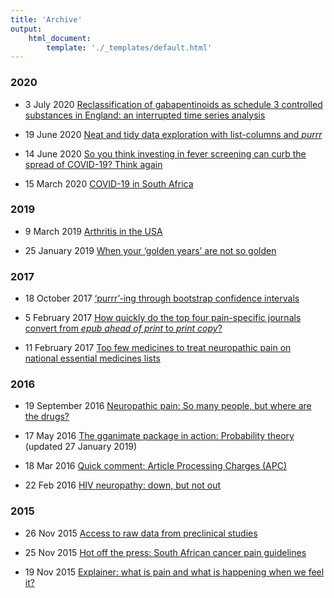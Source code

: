 ```yaml
---
title: 'Archive'
output:
    html_document:
        template: './_templates/default.html'
---
```


### 2020

- 3 July 2020 [Reclassification of gabapentinoids as schedule 3 controlled substances in England: an interrupted time series analysis](https://www.painblogr.org/2020-07-03-piecewise-regression.html) 

- 19 June 2020 [Neat and tidy data exploration with list-columns and _purrr_](https://www.painblogr.org/2020-06-19-purring-through-exploratory-analyses.html) 

- 14 June 2020 [So you think investing in fever screening can curb the spread of COVID-19? Think again](https://www.painblogr.org/2020-06-14-covid-fevers.html)

- 15 March 2020 [COVID-19 in South Africa](https://covid19za.netlify.app/)

### 2019

- 9 March 2019 [Arthritis in the USA](https://www.painblogr.org/2019-03-09-pain-in-the-usa.html)

- 25 January 2019 [When your ‘golden years’ are not so golden](https://www.painblogr.org/2019-01-25-global-burden-of-disease.html)


### 2017
- 18 October 2017 ['purrr'-ing through bootstrap confidence intervals](https://www.painblogr.org/2017-10-18-purrring-through-bootstraps.html)  

- 5 February 2017 [How quickly do the top four pain-specific journals convert from _epub ahead of print_ to _print copy_?](https://www.painblogr.org/2017-02-05-publication-time.html)

- 11 February 2017 [Too few medicines to treat neuropathic pain on national essential medicines lists](https://www.painblogr.org/2017-02-11-eml-drug-map.html)


### 2016

- 19 September 2016 [Neuropathic pain: So many people, but where are the drugs?](https://www.painblogr.org/2016-09-19-neuropathic-pain-storyboard.html)

- 17 May 2016 [The gganimate package in action: Probability theory](https://www.painblogr.org/2016-05-17-probability-theory.html) (updated  27 January 2019)

- 18 Mar 2016 [Quick comment: Article Processing Charges (APC)](https://www.painblogr.org/2016-03-18-article-processing-charges.html)

- 22 Feb 2016 [HIV neuropathy: down, but not out](https://www.painblogr.org/2016-02-22-hiv-neuropathy-down-but-not-out.html)

### 2015

- 26 Nov 2015 [Access to raw data from preclinical studies](https://www.painblogr.org/2015-11-26-access-to-raw-data.html)

- 25 Nov 2015 [Hot off the press: South African cancer pain guidelines](https://www.painblogr.org/2015-11-25-south-african-cancer-pain-guidelines.html)

- 19 Nov 2015 [Explainer: what is pain and what is happening when we feel it?](https://www.painblogr.org/2015-11-19-explainer-what-is-pain.html)
